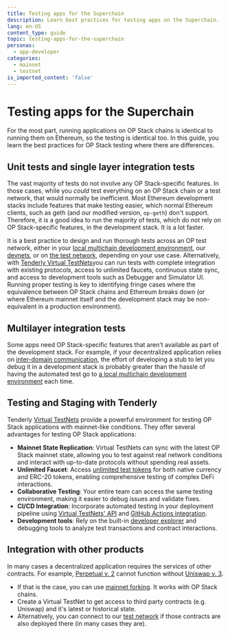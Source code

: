 ```yaml
---
title: Testing apps for the Superchain
description: Learn best practices for testing apps on the Superchain.
lang: en-US
content_type: guide
topic: testing-apps-for-the-superchain
personas:
  - app-developer
categories:
  - mainnet
  - testnet
is_imported_content: 'false'
---
```


# Testing apps for the Superchain

For the most part, running applications on OP Stack chains is identical to running them on Ethereum, so the testing is identical too.
In this guide, you learn the best practices for OP Stack testing where there are differences.

## Unit tests and single layer integration tests

The vast majority of tests do not involve any OP Stack-specific features.
In those cases, while you *could* test everything on an OP Stack chain or a test network, that would normally be inefficient.
Most Ethereum development stacks include features that make testing easier, which normal Ethereum clients, such as geth (and our modified version, `op-geth`) don't support.
Therefore, it is a good idea to run the majority of tests, which do not rely on OP Stack-specific features, in the development stack.
It is a lot faster.

It is a best practice to design and run thorough tests across an OP test network, either in your [local multichain development environment](/app-developers/tools/development/supersim), our [devnets](/developers/testing/public-devnets), or on [the test network](/superchain/networks#op-sepolia), depending on your use case. Alternatively, with [Tenderly Virtual TestNets](https://docs.tenderly.co/virtual-testnets?mtm_campaign=ext-docs&mtm_kwd=optimism)you can run tests with complete integration with existing protocols, access to unlimited faucets, continuous state sync, and access to development tools such as Debugger and Simulator UI.
Running proper testing is key to identifying fringe cases where the equivalence between OP Stack chains and Ethereum breaks down (or where Ethereum mainnet itself and the development stack may be non-equivalent in a production environment).

## Multilayer integration tests

Some apps need OP Stack-specific features that aren't available as part of the development stack.
For example, if your decentralized application relies on [inter-domain communication](/app-developers/guides/bridging/messaging), the effort of developing a stub to let you debug it in a development stack is probably greater than the hassle of having the automated test go to [a local multichain development environment](/app-developers/tools/development/supersim) each time.

## Testing and Staging with Tenderly

Tenderly [Virtual TestNets](https://docs.tenderly.co/virtual-testnets?mtm_campaign=ext-docs&mtm_kwd=optimism) provide a powerful environment for testing OP Stack applications with mainnet-like conditions. They offer several advantages for testing OP Stack applications:

*   **Mainnet State Replication**: Virtual TestNets can sync with the latest OP Stack mainnet state, allowing you to test against real network conditions and interact with up-to-date protocols without spending real assets.
*   **Unlimited Faucet**: Access [unlimited test tokens](https://docs.tenderly.co/virtual-testnets/unlimited-faucet?mtm_campaign=ext-docs&mtm_kwd=optimism) for both native currency and ERC-20 tokens, enabling comprehensive testing of complex DeFi interactions.
*   **Collaborative Testing**: Your entire team can access the same testing environment, making it easier to debug issues and validate fixes.
*   **CI/CD Integration**: Incorporate automated testing in your deployment pipeline using [Virtual TestNets' API](https://docs.tenderly.co/reference/api#/operations/createAlert?mtm_campaign=ext-docs&mtm_kwd=optimism) and [GitHub Actions integration](https://docs.tenderly.co/virtual-testnets/ci-cd/github-actions-foundry?mtm_campaign=ext-docs&mtm_kwd=optimism).
*   **Development tools**: Rely on the built-in [developer explorer](https://docs.tenderly.co/developer-explorer?mtm_campaign=ext-docs&mtm_kwd=optimism) and debugging tools to analyze test transactions and contract interactions.

## Integration with other products

In many cases a decentralized application requires the services of other contracts.
For example, [Perpetual v. 2](https://docs.perp.com/docs/guides/integration-guide) cannot function without [Uniswap v. 3](https://uniswap.org/blog/uniswap-v3).

*   If that is the case, you can use [mainnet forking](/app-developers/reference/tools/supersim/fork). It works with OP Stack chains.
*   Create a Virtual TestNet to get access to third party contracts (e.g. Uniswap) and it's latest or historical state.
*   Alternatively, you can connect to our [test network](/superchain/networks#op-sepolia) if those contracts are also deployed there (in many cases they are).
